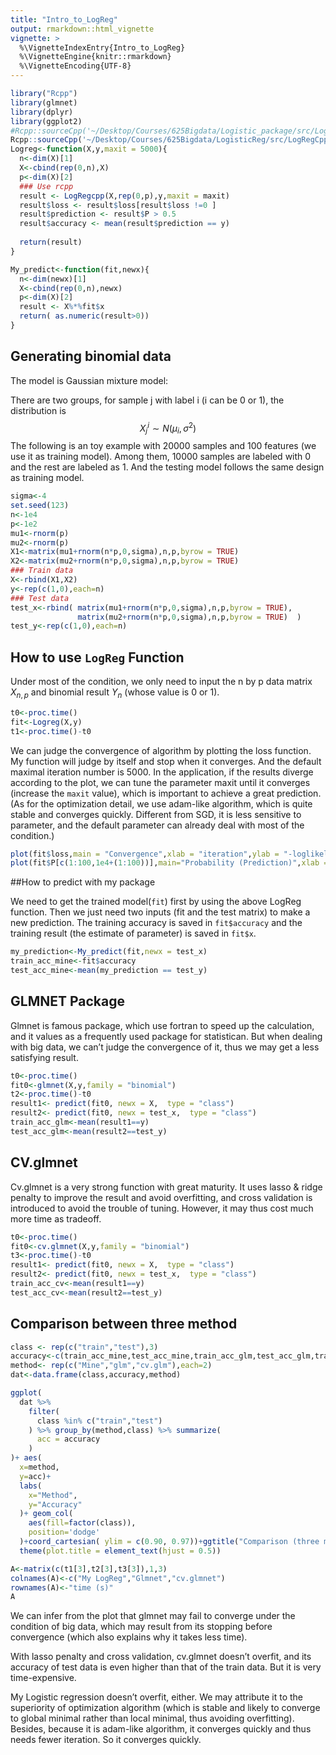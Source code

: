 ```yaml
---
title: "Intro_to_LogReg"
output: rmarkdown::html_vignette
vignette: >
  %\VignetteIndexEntry{Intro_to_LogReg}
  %\VignetteEngine{knitr::rmarkdown}
  %\VignetteEncoding{UTF-8}
---
```


```r
library("Rcpp")
library(glmnet)
library(dplyr)
library(ggplot2)
#Rcpp::sourceCpp('~/Desktop/Courses/625Bigdata/Logistic_package/src/LogRegCpp.cpp')
Rcpp::sourceCpp('~/Desktop/Courses/625Bigdata/LogisticReg/src/LogRegCpp.cpp')
Logreg<-function(X,y,maxit = 5000){
  n<-dim(X)[1]
  X<-cbind(rep(0,n),X)
  p<-dim(X)[2]
  ### Use rcpp
  result <- LogRegcpp(X,rep(0,p),y,maxit = maxit)
  result$loss <- result$loss[result$loss !=0 ]
  result$prediction <- result$P > 0.5
  result$accuracy <- mean(result$prediction == y)
  
  return(result)
}

My_predict<-function(fit,newx){
  n<-dim(newx)[1]
  X<-cbind(rep(0,n),newx)
  p<-dim(X)[2]
  result <- X%*%fit$x
  return( as.numeric(result>0))
}

```


## Generating binomial data
The model is Gaussian mixture model:

There are two groups, for sample j with label i (i can be 0 or 1), the distribution is 
$$X_j^i \sim N(\mu_i,\sigma^2)$$ 
The following is an toy example with 20000 samples and 100 features (we use it as training model). Among them, 10000 samples are labeled with 0 and the rest are labeled as 1. And the testing model follows the same design as training model.


```r

sigma<-4
set.seed(123)
n<-1e4
p<-1e2
mu1<-rnorm(p)
mu2<-rnorm(p)
X1<-matrix(mu1+rnorm(n*p,0,sigma),n,p,byrow = TRUE)
X2<-matrix(mu2+rnorm(n*p,0,sigma),n,p,byrow = TRUE)
### Train data
X<-rbind(X1,X2)
y<-rep(c(1,0),each=n)
### Test data
test_x<-rbind( matrix(mu1+rnorm(n*p,0,sigma),n,p,byrow = TRUE), 
               matrix(mu2+rnorm(n*p,0,sigma),n,p,byrow = TRUE)  )
test_y<-rep(c(1,0),each=n)

```


## How to use `LogReg` Function
Under most of the condition, we only need to input the n by p data matrix $X_{n,p}$ and binomial result $Y_n$ (whose value is 0 or 1). 



```r
t0<-proc.time()
fit<-Logreg(X,y)
t1<-proc.time()-t0

```

We can judge the convergence of algorithm by plotting the loss function. My function will judge by itself and stop when it converges. And the default maximal iteration number is 5000. In the application, if the results diverge according to the plot, we can tune the parameter maxit until it converges (increase the `maxit` value), which is important to achieve a great prediction. (As for the optimization detail, we use adam-like algorithm, which is quite stable and converges quickly. Different from SGD, it is less sensitive to parameter, and the default parameter can already deal with most of the condition.)

```r
plot(fit$loss,main = "Convergence",xlab = "iteration",ylab = "-loglikelihood")
plot(fit$P[c(1:100,1e4+(1:100))],main="Probability (Prediction)",xlab = "sample number",ylab = "probability of group 1")
```



##How to predict with my package

We need to get the trained model(`fit`) first by using the above LogReg function. Then we just need two inputs (fit and the test matrix) to make a new prediction. The training accuracy is saved in `fit$accuracy` and the training result (the estimate of parameter) is saved in `fit$x`.

```r
my_prediction<-My_predict(fit,newx = test_x)
train_acc_mine<-fit$accuracy
test_acc_mine<-mean(my_prediction == test_y)
```


## GLMNET Package
Glmnet is famous package, which use fortran to speed up the calculation, and it values as a frequently used package for statistican. But when dealing with big data, we can't judge the convergence of it, thus we may get a less satisfying result.

```r
t0<-proc.time()
fit0<-glmnet(X,y,family = "binomial")
t2<-proc.time()-t0
result1<- predict(fit0, newx = X,  type = "class")
result2<- predict(fit0, newx = test_x,  type = "class")
train_acc_glm<-mean(result1==y)
test_acc_glm<-mean(result2==test_y)

```


## CV.glmnet

Cv.glmnet is a very strong function with great maturity. It uses lasso & ridge penalty to improve the result and avoid overfitting, and cross validation is introduced to avoid the trouble of tuning. However, it may thus cost much more time as tradeoff.

```r
t0<-proc.time()
fit0<-cv.glmnet(X,y,family = "binomial")
t3<-proc.time()-t0
result1<- predict(fit0, newx = X,  type = "class")
result2<- predict(fit0, newx = test_x,  type = "class")
train_acc_cv<-mean(result1==y)
test_acc_cv<-mean(result2==test_y)

```


## Comparison between three method
```r

class <- rep(c("train","test"),3)
accuracy<-c(train_acc_mine,test_acc_mine,train_acc_glm,test_acc_glm,train_acc_cv,test_acc_cv)
method<- rep(c("Mine","glm","cv.glm"),each=2)
dat<-data.frame(class,accuracy,method)

ggplot(
  dat %>%
    filter(
      class %in% c("train","test")
    ) %>% group_by(method,class) %>% summarize(
      acc = accuracy
    )
)+ aes(
  x=method,
  y=acc)+
  labs(
    x="Method",
    y="Accuracy"
  )+ geom_col(
    aes(fill=factor(class)),
    position='dodge'
  )+coord_cartesian( ylim = c(0.90, 0.97))+ggtitle("Comparison (three models)") +
  theme(plot.title = element_text(hjust = 0.5))

A<-matrix(c(t1[3],t2[3],t3[3]),1,3)
colnames(A)<-c("My LogReg","Glmnet","cv.glmnet")
rownames(A)<-"time (s)"
A
```


We can infer from the plot that glmnet may fail to converge under the condition of big data, which may result from its stopping before convergence (which also explains why it takes less time).

With lasso penalty and cross validation, cv.glmnet doesn't overfit, and its accuracy of test data is even higher than that of the train data. But it is very time-expensive.

My Logistic regression doesn't overfit, either. We may attribute it to the superiority of optimization algorithm (which is stable and likely to converge to global minimal rather than local minimal, thus avoiding overfitting). Besides, because it is adam-like algorithm, it converges quickly and thus needs fewer iteration. So it converges quickly.

